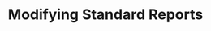 ---
title: Modifying Standard Reports
description: How to duplicate and modify an existing Standard report.
---